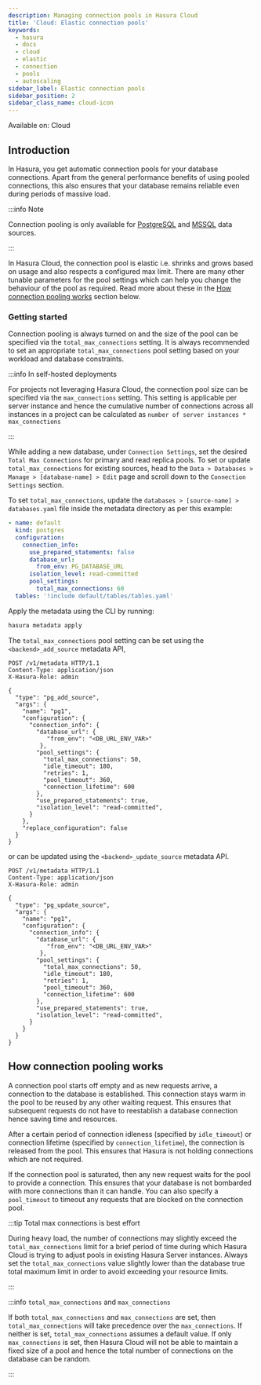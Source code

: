 ```yaml
---
description: Managing connection pools in Hasura Cloud
title: 'Cloud: Elastic connection pools'
keywords:
  - hasura
  - docs
  - cloud
  - elastic
  - connection
  - pools
  - autoscaling
sidebar_label: Elastic connection pools
sidebar_position: 2
sidebar_class_name: cloud-icon
---
```



<div className='badge badge--primary heading-badge'>Available on: Cloud</div>

## Introduction

In Hasura, you get automatic connection pools for your database connections. Apart from the general performance benefits of
using pooled connections, this also ensures that your database remains reliable even during periods of massive load.

:::info Note

Connection pooling is only available for [PostgreSQL](/api-reference/syntax-defs.mdx#pgpoolsettings) and
[MSSQL](/api-reference/syntax-defs.mdx#mssqlpoolsettings) data sources.

:::

In Hasura Cloud, the connection pool is elastic i.e. shrinks and grows based on usage and also respects a configured max limit. 
There are many other tunable parameters for the pool settings which can help you change the behaviour of the pool as required. 
Read more about these in the [How connection pooling works](#how-connection-pooling-works) section below.


### Getting started

Connection pooling is always turned on and the size of the pool can be specified via the `total_max_connections`
setting. It is always recommended to set an appropriate `total_max_connections` pool setting based on your workload and
database constraints.

:::info In self-hosted deployments

For projects not leveraging Hasura Cloud, the connection pool size can be specified via the `max_connections` setting.
This setting is applicable per server instance and hence the cumulative number of connections across all instances in a
project can be calculated as `number of server instances * max_connections`

:::

<Tabs className="api-tabs">
<TabItem value="console" label="Console">

While adding a new database, under `Connection Settings`, set the desired `Total Max Connections` for primary and read
replica pools. To set or update `total_max_connections` for existing sources, head to the `Data > Databases > Manage >
[database-name] > Edit` page and scroll down to the `Connection Settings` section.

<Thumbnail src='/img/databases/total-max-connections.png' alt='Total max connections' max-width='543px' />

</TabItem>

<TabItem value="cli" label="CLI">

To set `total_max_connections`, update the `databases > [source-name] > databases.yaml` file inside the metadata
directory as per this example:

```yaml {9-10}
- name: default
  kind: postgres
  configuration:
    connection_info:
      use_prepared_statements: false
      database_url:
        from_env: PG_DATABASE_URL
      isolation_level: read-committed
      pool_settings:
        total_max_connections: 60
  tables: '!include default/tables/tables.yaml'
```

Apply the metadata using the CLI by running:

```bash
hasura metadata apply
```

</TabItem>
<TabItem value="api" label="API">

The `total_max_connections` pool setting can be set using the `<backend>_add_source` metadata API,

```http {14-15}
POST /v1/metadata HTTP/1.1
Content-Type: application/json
X-Hasura-Role: admin

{
  "type": "pg_add_source",
  "args": {
    "name": "pg1",
    "configuration": {
      "connection_info": {
        "database_url": {
           "from_env": "<DB_URL_ENV_VAR>"
         },
        "pool_settings": {
          "total_max_connections": 50,
          "idle_timeout": 180,
          "retries": 1,
          "pool_timeout": 360,
          "connection_lifetime": 600
        },
        "use_prepared_statements": true,
        "isolation_level": "read-committed",
      }
    },
    "replace_configuration": false
  }
}
```

or can be updated using the `<backend>_update_source` metadata API.

```http {14-15}
POST /v1/metadata HTTP/1.1
Content-Type: application/json
X-Hasura-Role: admin

{
  "type": "pg_update_source",
  "args": {
    "name": "pg1",
    "configuration": {
      "connection_info": {
        "database_url": {
           "from_env": "<DB_URL_ENV_VAR>"
         },
        "pool_settings": {
          "total_max_connections": 50,
          "idle_timeout": 180,
          "retries": 1,
          "pool_timeout": 360,
          "connection_lifetime": 600
        },
        "use_prepared_statements": true,
        "isolation_level": "read-committed",
      }
    }
  }
}
```

</TabItem>
</Tabs>


## How connection pooling works

A connection pool starts off empty and as new requests arrive, a connection to the database is established. This connection
stays warm in the pool to be reused by any other waiting request. This ensures that subsequent requests do not have to
reestablish a database connection hence saving time and resources. 
  
After a certain period of connection idleness (specified by `idle_timeout`) or connection lifetime (specified by
`connection_lifetime`), the connection is released from the pool. This ensures that Hasura is not holding
connections which are not required.
  
If the connection pool is saturated, then any new request waits for the pool to provide a connection. This ensures that
your database is not bombarded with more connections than it can handle. You can also specify a `pool_timeout` to
timeout any requests that are blocked on the connection pool.

:::tip Total max connections is best effort

During heavy load, the number of connections may slightly exceed the `total_max_connections` limit for a brief period of
time during which Hasura Cloud is trying to adjust pools in existing Hasura Server instances. Always set the
`total_max_connections` value slightly lower than the database true total maximum limit in order to avoid exceeding
your resource limits.

:::

:::info `total_max_connections` and `max_connections`

If both `total_max_connections` and `max_connections` are set, then `total_max_connections` will take precedence over
the `max_connections`. If neither is set, `total_max_connections` assumes a default value. If only `max_connections`
is set, then Hasura Cloud will not be able to maintain a fixed size of a pool and hence the total number of connections
on the database can be random.

:::
